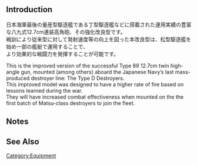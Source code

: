 {{EquipmentInfo}}

==Introduction==
日本海軍最後の量産型駆逐艦である丁型駆逐艦などに搭載された運用実績の豊富な八九式12.7cm連装高角砲、その強化改良型です。<br>戦訓により従来型に対して発射速度等の向上を図った本改良型は、松型駆逐艦を始め一部の艦艇で運用することで、<br>より効果的な戦闘力を発揮することが可能です。

This is the improved version of the successful Type 89 12.7cm twin high-angle gun, mounted (among others) aboard the Japanese Navy’s last mass-produced destroyer line: The Type D Destroyers. <br>
This improved model was designed to have a higher rate of fire based on lessons learned during the war.<br>
They will have increased combat effectiveness when mounted on the the first batch of Matsu-class destroyers to join the fleet.

==Notes==

==See Also==
{{Equipmentlist}}
[[Category:Equipment]]